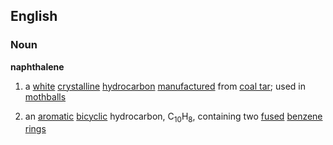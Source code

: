 ==English==
===Noun===
{{wikipedia}}
'''naphthalene'''
# a [[white]] [[crystalline]] [[hydrocarbon]] [[manufacture]]d from [[coal tar]]; used in [[mothball]]s
#{{chemistry}} an [[aromatic]] [[bicyclic]] hydrocarbon, C<sub>10</sub>H<sub>8</sub>, containing two [[fuse]]d [[benzene]] [[ring]]s